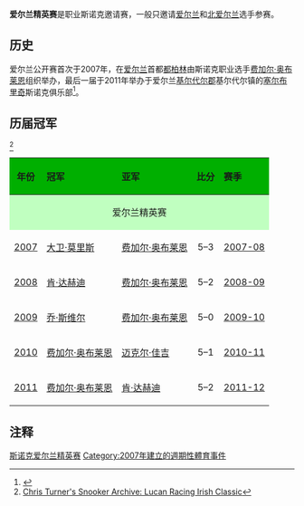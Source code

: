 {{noteTA
|G1=Snooker
}}
{{Snooker tournaments sidebar}}
'''爱尔兰精英赛'''是职业斯诺克邀请赛，一般只邀请[[爱尔兰共和国|爱尔兰]]和[[北爱尔兰|北爱尔兰]]选手参赛。

==历史==
爱尔兰公开赛首次于2007年，在[[爱尔兰共和国|爱尔兰]]首都[[都柏林|都柏林]]由斯诺克职业选手[[费加尔·奥布莱恩|费加尔·奥布莱恩]]组织举办，最后一届于2011年举办于爱尔兰[[基尔代尔郡|基尔代尔郡]]基尔代尔镇的[[塞尔布里奇|塞尔布里奇]]斯诺克俱乐部<ref name=cajt.pwp.blueyonder.co.uk>{{cite web|last=Turner|first=Chris|title=Lucan Racing Irish Classic|url=http://www.cajt.pwp.blueyonder.co.uk/misc4.html#Irish_Classic|archiveurl=https://web.archive.org/web/20120216155703/http://www.cajt.pwp.blueyonder.co.uk/misc4.html#Irish_Classic|archivedate=16 February 2012|work=cajt.pwp.blueyonder.co.uk|publisher=Chris Turner's Snooker Archive|accessdate=21 March 2011}}</ref>。

==历届冠军==
<ref>[https://web.archive.org/web/20110724175359/http://www.cajt.pwp.blueyonder.co.uk/misc4.html#Irish_Classic#Irish_Classic Chris Turner's Snooker Archive: Lucan Racing Irish Classic]</ref>
{| class="wikitable" style="margin: auto"
|-
! style="text-align: center; background-color: #00af00" | 年份
! style="text-align: left; background-color: #00af00" | 冠军
! style="text-align: left; background-color: #00af00" | 亚军
! style="text-align: left; background-color: #00af00" | 比分
! style="text-align: left; background-color: #00af00" | 赛季
|-
! colspan=5 style="text-align: center; background-color: #c0ffc0" | 爱尔兰精英赛
|-
| [[2007年爱尔兰精英赛|2007]]
| {{flagicon|IRL}} [[大卫·莫里斯|大卫·莫里斯]]
| {{flagicon|IRL}} [[费加尔·奥布莱恩|费加尔·奥布莱恩]]
| align = "center" | 5–3
| [[2007-2008斯诺克赛季|2007-08]]
|-
| [[2008年爱尔兰精英赛|2008]]
| {{flagicon|IRL}} [[肯·达赫迪|肯·达赫迪]]
| {{flagicon|IRL}} [[费加尔·奥布莱恩|费加尔·奥布莱恩]]
| align = "center" | 5–2
| [[2008-2009斯诺克赛季|2008-09]]
|-
| [[2009年爱尔兰精英赛|2009]]
| {{flagicon|NIR}} [[乔·斯维尔|乔·斯维尔]]
| {{flagicon|IRL}} [[费加尔·奥布莱恩|费加尔·奥布莱恩]]
| align = "center" | 5–0
| [[2009-2010斯诺克赛季|2009-10]]
|-
| [[2010年爱尔兰精英赛|2010]]
| {{flagicon|IRL}} [[费加尔·奥布莱恩|费加尔·奥布莱恩]]
| {{flagicon|IRL}} [[迈克尔·佳吉|迈克尔·佳吉]]
| align = "center" | 5–1
| [[2010-2011斯诺克赛季|2010-11]]
|-
| [[2010年爱尔兰精英赛|2011]]
| {{flagicon|IRL}} [[费加尔·奥布莱恩|费加尔·奥布莱恩]]
| {{flagicon|IRL}} [[肯·达赫迪|肯·达赫迪]]
| align = "center" | 5–2
| [[2011-2012斯诺克赛季|2011-12]]
|}

==注释==
{{Reflist}}

{{Irish Classic}}
{{斯诺克赛事}}

[[Category:斯诺克爱尔兰精英赛|]]
[[Category:2007年建立的週期性體育事件|Category:2007年建立的週期性體育事件]]